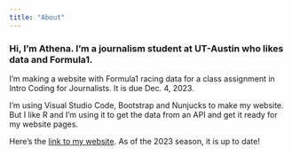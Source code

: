 ```yaml
---
title: "About"
---
```


### Hi, I'm Athena. I'm a journalism student at UT-Austin who likes data and Formula1.

I'm making a website with Formula1 racing data for a class assignment in Intro Coding for Journalists. It is due Dec. 4, 2023.

I'm using Visual Studio Code, Bootstrap and Nunjucks to make my website. But I like R and I'm using it to get the data from an API and get it ready for my website pages.

Here's the [link to my website](https://athenahawkins.github.io/athena-formula/). As of the 2023 season, it is up to date!